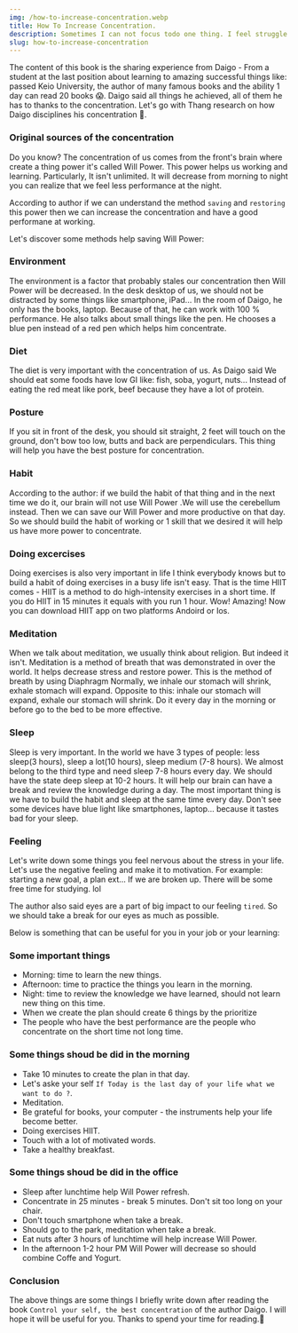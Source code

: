 ```yaml
---
img: /how-to-increase-concentration.webp
title: How To Increase Concentration.
description: Sometimes I can not focus todo one thing. I feel struggle. But after meet this books I think my concentrations is improved. Thanks a lot.
slug: how-to-increase-concentration
---
```


The content of this book is the sharing experience from Daigo - From a student at the last position about learning to amazing successful things like: passed Keio University,
the author of many famous books and the ability 1 day can read 20 books 😱. Daigo said all things he achieved, all of them he has to thanks to the concentration.
Let's go with Thang research on how Daigo disciplines his concentration 🧐.

 ### Original sources of the concentration

Do you know? The concentration of us comes from the front's brain where create a thing power it's called Will Power.
This power helps us working and learning. Particularly, It isn't unlimited. It will decrease from morning to night you can realize that we feel less
performance at the night.

According to author if we can understand the method ``saving`` and ``restoring`` this power then we can increase the concentration and have a good performane at working.

Let's discover some methods help saving Will Power:

### Environment

The environment is a factor that probably stales our concentration then Will Power will be decreased.
In the desk desktop of us, we should not be distracted by some things like smartphone, iPad... In the room of Daigo, he only has the books, laptop.
Because of that, he can work with 100 % performance. He also talks about small things like the pen. He chooses a blue pen instead of a red pen which helps him concentrate.

### Diet

The diet is very important with the concentration of us. As Daigo said We should eat some foods have low GI like: fish, soba, yogurt, nuts...
Instead of eating the red meat like pork, beef because they have a lot of protein.

### Posture

If you sit in front of the desk, you should sit straight, 2 feet will touch on the ground, 
don't bow too low, butts and back are perpendiculars. This thing will help you have the best posture for concentration.

### Habit

According to the author: if we build the habit of that thing and in the next time we do it, our brain will not use Will Power
.We will use the cerebellum instead. Then we can save our Will Power and more productive on that day.
So we should build the habit of working or 1 skill that we desired it will help us have more power to concentrate.

### Doing excercises

Doing exercises is also very important in life I think everybody knows but to build a habit of doing exercises in a busy life isn't easy.
That is the time HIIT comes - HIIT is a method to do high-intensity exercises in a short time. If you do HIIT in 15 minutes it equals with you run 1 hour. 
Wow! Amazing! Now you can download HIIT app on two platforms Andoird or Ios.

### Meditation

When we talk about meditation, we usually think about religion. But indeed it isn't.  Meditation is a method 
of breath that was demonstrated in over the world. It helps decrease stress and restore power. This is the method of breath by using Diaphragm
Normally, we inhale our stomach will shrink, exhale stomach will expand. Opposite to this: inhale our stomach will expand, exhale
our stomach will shrink. Do it every day in the morning or before go to the bed to be more effective. 

### Sleep

Sleep is very important. In the world we have 3 types of people: less sleep(3 hours), sleep a lot(10 hours), 
sleep medium (7-8 hours). We almost belong to the third type and need sleep 7-8 hours every day. We should have the state deep sleep
at 10-2 hours. It will help our brain can have a break and review the knowledge during a day.
The most important thing is we have to build the habit and sleep at the same time every day. Don't see some devices have blue light like smartphones,
laptop... because it tastes bad for your sleep.

### Feeling

Let's write down some things you feel nervous about the stress in your life.  Let's use the negative feeling and
make it to motivation. For example: starting a new goal, a plan ext... If we are broken up.
There will be some free time for studying. lol

The author also said eyes are a part of big impact to our feeling ``tired``. So we should take a break for our eyes as much as possible.

Below is something that can be useful for you in your job or your learning:

### Some important things

- Morning: time to learn the new things.
- Afternoon: time to practice the things you learn in the morning.
- Night: time to review the knowledge we have learned, should not learn new thing on this time.
- When we create the plan should create 6 things by the prioritize 
- The people who have the best performance are the people who concentrate on the short time not long time.

### Some things shoud be did in the morning

- Take 10 minutes to create the plan in that day.
- Let's aske your self ``If Today is the last day of your life what we want to do ?``.
- Meditation.
- Be grateful for books, your computer - the instruments help your life become better.
- Doing exercises HIIT.
- Touch with a lot of motivated words.
- Take a healthy breakfast.

### Some things shoud be did in the office

- Sleep after lunchtime help Will Power refresh.
- Concentrate in 25 minutes - break 5 minutes. Don't sit too long on your chair.
- Don't touch smartphone when take a break.
- Should go to the park, meditation when take a break.
- Eat nuts after 3 hours of lunchtime will help increase Will Power.
- In the afternoon 1-2 hour PM Will Power will decrease so should combine Coffe and Yogurt.

### Conclusion

The above things are some things I briefly write down after reading the book ``Control your self, the best concentration`` of the author Daigo. I will hope it will be useful for you.
Thanks to spend your time for reading.🤗